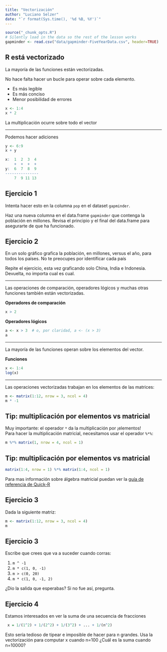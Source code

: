 ```yaml
---
title: "Vectorización"
author: "Luciano Selzer"
date: "`r format(Sys.time(), '%d %B, %Y')`"
---
```


```r
source("_chunk_opts.R")
# Silently load in the data so the rest of the lesson works
gapminder <- read.csv("data/gapminder-FiveYearData.csv", header=TRUE)

```

## R está vectorizado

La mayoría de las funciones están vectorizadas.

No hace falta hacer un bucle para operar sobre cada elemento.

+ Es más legible
+ Es más conciso
+ Menor posibilidad de errores

```r
x <- 1:4
x * 2
```

La multiplicación ocurre sobre todo el vector

---

Podemos hacer adiciones
```r
y <- 6:9
x + y
```

```r
x:  1  2  3  4
    +  +  +  +
y:  6  7  8  9
---------------
    7  9 11 13
```

## Ejercicio 1{.challenge}

Intenta hacer esto en la columna `pop` en el dataset  `gapminder`.

Haz una nueva columna en el data.frame `gapminder` que
contenga la población en millones. Revisa el principio y el 
final del data.frame para asegurarte de que ha funcionado.


## Ejercicio 2{.challenge}

En un solo gráfico grafica la población, en millones, versus
el año, para todos los países. No te preocupes por
identificar cada país

Repite el ejercicio, esta vez graficando solo China, India e
Indonesia. Devuelta, no importa cual es cual.


---

Las operaciones de comparación, operadores lógicos y muchas
otras funciones también están vectorizadas.

**Operadores de comparación**

```r
x > 2
```

**Operadores lógicos**
```r
a <- x > 3  # o, por claridad, a <- (x > 3)
a
```

---


La mayoría de las funciones operan sobre los elementos del
vector.

**Funciones**
```r
x <- 1:4
log(x)
```

---

Las operaciones vectorizadas trabajan en los elementos de
las matrices:


```r
m <- matrix(1:12, nrow = 3, ncol = 4)
m * -1
```

## Tip: multiplicación por elementos vs matricial{.tip}

Muy importante: el operador `*` da la multiplicación por
¡elementos!  
Para hacer la multiplicación matricial, necesitamos usar el 
operador `%*%`: 

```r
m %*% matrix(1, nrow = 4, ncol = 1)
```


## Tip: multiplicación por elementos vs matricial{.tip}

```r
matrix(1:4, nrow = 1) %*% matrix(1:4, ncol = 1)
```


Para mas información sobre álgebra matricial puedan ver 
la [guía de referencia de Quick-R](http://www.statmethods.net/advstats/matrix.html)

## Ejercicio 3{.challenge}

Dada la siguiente matriz: 

```r
m <- matrix(1:12, nrow = 3, ncol = 4)
m
```

## Ejercicio 3{.challenge}

Escribe que crees que va a suceder cuando corras:

1. `m ^ -1`
2. `m * c(1, 0, -1)`
3. `m > c(0, 20)`
4. `m * c(1, 0, -1, 2)`

¿Dio la salida que esperabas? Si no fue así, pregunta.

## Ejercicio 4{.challenge}

Estamos interesados en ver la suma de una secuencia de 
fracciones

```r
 x = 1/(1^2) + 1/(2^2) + 1/(3^2) + ... + 1/(n^2)
```

Esto sería tedioso de tipear e imposible de hacer para n 
grandes. Usa la vectorización para computar x cuando n=100 
¿Cuál es la suma cuando n=10000?
